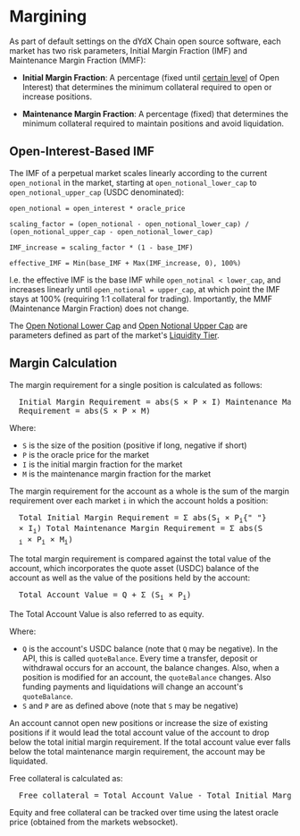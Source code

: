 # Margining

As part of default settings on the dYdX Chain open source software, each market has two risk parameters, Initial Margin Fraction (IMF) and Maintenance Margin Fraction (MMF):

- **Initial Margin Fraction**: A percentage (fixed until [certain level](#open-interest-based-imf) of Open Interest) that determines the minimum collateral required to open or increase positions.

- **Maintenance Margin Fraction**: A percentage (fixed) that determines the minimum collateral required to maintain positions and avoid liquidation.

## Open-Interest-Based IMF

The IMF of a perpetual market scales linearly according to the current `open_notional` in the market, starting at `open_notional_lower_cap` to `open_notional_upper_cap` (USDC denominated):

```
open_notional = open_interest * oracle_price

scaling_factor = (open_notional - open_notional_lower_cap) / (open_notional_upper_cap - open_notional_lower_cap)

IMF_increase = scaling_factor * (1 - base_IMF)

effective_IMF = Min(base_IMF + Max(IMF_increase, 0), 100%)
```

I.e. the effective IMF is the base IMF while `open_notinal < lower_cap`, and increases linearly until `open_notional = upper_cap`, at which point the IMF stays at 100% (requiring 1:1 collateral for trading). Importantly, the MMF (Maintenance Margin Fraction) does not change.

The [Open Notional Lower Cap](https://github.com/dydxprotocol/v4-chain/blob/b829b28b0d71e754ac553fbeec29ce5309bd79f7/proto/dydxprotocol/perpetuals/perpetual.proto#L133) and [Open Notional Upper Cap](https://github.com/dydxprotocol/v4-chain/blob/b829b28b0d71e754ac553fbeec29ce5309bd79f7/proto/dydxprotocol/perpetuals/perpetual.proto#L138) are parameters defined as part of the market's [Liquidity Tier](https://github.com/dydxprotocol/v4-chain/blob/b829b28b0d71e754ac553fbeec29ce5309bd79f7/proto/dydxprotocol/perpetuals/perpetual.proto#L100).

## Margin Calculation

The margin requirement for a single position is calculated as follows:

<pre class="center-column">
  Initial Margin Requirement = abs(S &times; P &times; I) Maintenance Margin
  Requirement = abs(S &times; P &times; M)
</pre>

Where:

- `S` is the size of the position (positive if long, negative if short)
- `P` is the oracle price for the market
- `I` is the initial margin fraction for the market
- `M` is the maintenance margin fraction for the market

The margin requirement for the account as a whole is the sum of the margin requirement over each market `i` in which the account holds a position:

<pre class="center-column">
  Total Initial Margin Requirement = Σ abs(S<sub>i</sub> &times; P<sub>i</sub>{" "}
  &times; I<sub>i</sub>) Total Maintenance Margin Requirement = Σ abs(S
  <sub>i</sub> &times; P<sub>i</sub> &times; M<sub>i</sub>)
</pre>

The total margin requirement is compared against the total value of the account, which incorporates the quote asset (USDC) balance of the account as well as the value of the positions held by the account:

<pre class="center-column">
  Total Account Value = Q + Σ (S<sub>i</sub> &times; P<sub>i</sub>)
</pre>

The Total Account Value is also referred to as equity.

Where:

- `Q` is the account's USDC balance (note that `Q` may be negative). In the API, this is called `quoteBalance`. Every time a transfer, deposit or withdrawal occurs for an account, the balance changes. Also, when a position is modified for an account, the `quoteBalance` changes. Also funding payments and liquidations will change an account's `quoteBalance`.
- `S` and `P` are as defined above (note that `S` may be negative)

An account cannot open new positions or increase the size of existing positions if it would lead the total account value of the account to drop below the total initial margin requirement. If the total account value ever falls below the total maintenance margin requirement, the account may be liquidated.

Free collateral is calculated as:

<pre class="center-column">
  Free collateral = Total Account Value - Total Initial Margin Requirement
</pre>

Equity and free collateral can be tracked over time using the latest oracle price (obtained from the markets websocket).
